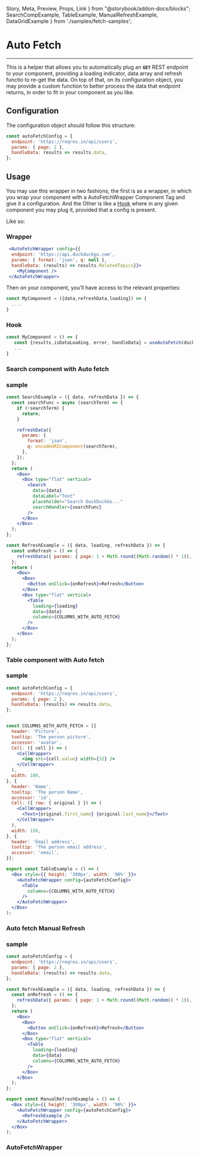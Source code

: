   Story,
  Meta,
  Preview,
  Props,
  Link
} from "@storybook/addon-docs/blocks";
  SearchCompExample,
  TableExample,
  ManualRefreshExample,
  DataGridExample
} from './samples/fetch-samples';

<Meta title="toolbox-ui/Helpers/Auto Fetch" component={AutoFetch} />

# Auto Fetch
<hr />

This is a helper that allows you to automatically plug an **`GET`** REST endpoint
to your component, providing a loading indicator, data array and refresh functio to
re-get the data. On top of that, on its configuration object, you may provide
a custom function to better process the data that endpoint returns, in order
to fit in your component as you like.

## Configuration
The configuration object should follow this structure:

```jsx
const autoFetchConfig = {
  endpoint: 'https://reqres.in/api/users',
  params: { page: 2 },
  handleData: results => results.data,
};
```

## Usage

You may use this wrapper in two fashions, the first is as a wrapper, in which you wrap
your component with a AutoFetchWrapper Component Tag and give it a configuration. And the Other
 is like a [Hook](https://pt-br.reactjs.org/docs/hooks-intro.html) where in any given component
 you may plug it, provided that a config is present.

 Like so:

### Wrapper
```jsx
 <AutoFetchWrapper config={{
  endpoint: 'https://api.duckduckgo.com',
  params: { format: 'json', q: null },
  handleData: (results) => results.RelatedTopics}}>
    <MyComponent />
 </AutoFetchWrapper>
```

Then on your component, you'll have access to the relevant properties:

```jsx
const MyComponent = ({data,refreshData,loading}) => {
  ....
}
```

### Hook

```jsx
const MyComponent = () => {
   const {results,isDataLoading, error, handleData} = useAutoFetch(duckDuckGoFetchConfig);
   ...
}
```

### Search component with Auto fetch

<Preview withSource="none">
  <Story name="Search Example">
      <SearchCompExample />
  </Story>
</Preview>

### sample

```jsx
const SearchExample = ({ data, refreshData }) => {
  const searchFunc = async (searchTerm) => {
    if (!searchTerm) {
      return;
    }

    refreshData({
      params: {
        format: 'json',
        q: encodeURIComponent(searchTerm),
      },
    });
  };
  return (
    <Box>
      <Box type="flat" vertical>
        <Search
          data={data}
          dataLabel="Text"
          placeholder="Search DuckDuckGo..."
          searchHandler={searchFunc}
        />
      </Box>
    </Box>
  );
};

const RefreshExample = ({ data, loading, refreshData }) => {
  const onRefresh = () => {
    refreshData({ params: { page: 1 + Math.round((Math.random() * 1)), delay: 1.5 } });
  };
  return (
    <Box>
      <Box>
        <Button onClick={onRefresh}>Refresh</Button>
      </Box>
      <Box type="flat" vertical>
        <Table
          loading={loading}
          data={data}
          columns={COLUMNS_WITH_AUTO_FETCH}
        />
      </Box>
    </Box>
  );
};
```

### Table component with Auto fetch

<Preview withSource="none">
  <Story name="Table Example">
      <TableExample />
  </Story>
</Preview>

### sample

```jsx
const autoFetchConfig = {
  endpoint: 'https://reqres.in/api/users',
  params: { page: 2 },
  handleData: (results) => results.data,
};


const COLUMNS_WITH_AUTO_FETCH = [{
  header: 'Picture',
  tooltip: 'The person picture',
  accessor: 'avatar',
  Cell: ({ cell }) => (
    <CellWrapper>
      <img src={cell.value} width={32} />
    </CellWrapper>
  ),
  width: 100,
}, {
  header: 'Name',
  tooltip: 'The person Name',
  accessor: 'id',
  Cell: ({ row: { original } }) => (
    <CellWrapper>
      <Text>{original.first_name} {original.last_name}</Text>
    </CellWrapper>
  ),
  width: 150,
}, {
  header: 'Email address',
  tooltip: 'The person email address',
  accessor: 'email',
}];

export const TableExample = () => (
  <Box style={{ height: '300px', width: '90%' }}>
    <AutoFetchWrapper config={autoFetchConfig}>
      <Table
        columns={COLUMNS_WITH_AUTO_FETCH}
      />
    </AutoFetchWrapper>
  </Box>
);
```

### Auto fetch Manual Refresh

<Preview withSource="none">
  <Story name="Manual Refresh Example">
      <ManualRefreshExample />
  </Story>
</Preview>

### sample

```jsx
const autoFetchConfig = {
  endpoint: 'https://reqres.in/api/users',
  params: { page: 2 },
  handleData: (results) => results.data,
};

const RefreshExample = ({ data, loading, refreshData }) => {
  const onRefresh = () => {
    refreshData({ params: { page: 1 + Math.round((Math.random() * 1)), delay: 1.5 } });
  };
  return (
    <Box>
      <Box>
        <Button onClick={onRefresh}>Refresh</Button>
      </Box>
      <Box type="flat" vertical>
        <Table
          loading={loading}
          data={data}
          columns={COLUMNS_WITH_AUTO_FETCH}
        />
      </Box>
    </Box>
  );
};

export const ManualRefreshExample = () => (
  <Box style={{ height: '300px', width: '90%' }}>
    <AutoFetchWrapper config={autoFetchConfig}>
      <RefreshExample />
    </AutoFetchWrapper>
  </Box>
);
```

### AutoFetchWrapper
<Props of={AutoFetch} />
